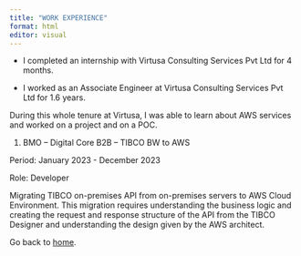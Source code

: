```yaml
---
title: "WORK EXPERIENCE"
format: html
editor: visual
---
```


-   I completed an internship with Virtusa Consulting Services Pvt Ltd for 4 months.

-   I worked as an Associate Engineer at Virtusa Consulting Services Pvt Ltd for 1.6 years.

During this whole tenure at Virtusa, I was able to learn about AWS services and worked on a project and on a POC.

1.  BMO – Digital Core B2B – TIBCO BW to AWS

Period: January 2023 - December 2023

Role: Developer

Migrating TIBCO on-premises API from on-premises servers to AWS Cloud Environment. This migration requires understanding the business logic and creating the request and response structure of the API from the TIBCO Designer and understanding the design given by the AWS architect.

Go back to [home](https://anushadusakanti15.github.io/).

